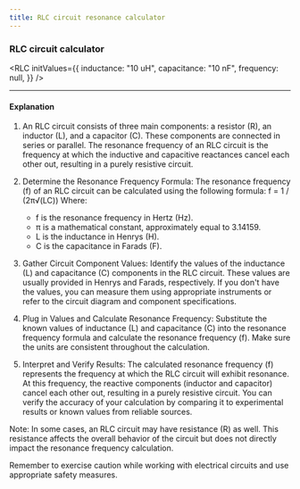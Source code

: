```yaml
---
title: RLC circuit resonance calculator
---
```



### RLC circuit calculator

<RLC
  initValues={{
    inductance: "10 uH",
    capacitance: "10 nF",
    frequency: null,
  }}
/>

---

#### Explanation

1. An RLC circuit consists of three main components: a resistor (R), an inductor (L), and a capacitor (C). These components are connected in series or parallel. The resonance frequency of an RLC circuit is the frequency at which the inductive and capacitive reactances cancel each other out, resulting in a purely resistive circuit.

2. Determine the Resonance Frequency Formula:
   The resonance frequency (f) of an RLC circuit can be calculated using the following formula:
   f = 1 / (2π√(LC))
   Where:

   - f is the resonance frequency in Hertz (Hz).
   - π is a mathematical constant, approximately equal to 3.14159.
   - L is the inductance in Henrys (H).
   - C is the capacitance in Farads (F).

3. Gather Circuit Component Values:
   Identify the values of the inductance (L) and capacitance (C) components in the RLC circuit. These values are usually provided in Henrys and Farads, respectively. If you don't have the values, you can measure them using appropriate instruments or refer to the circuit diagram and component specifications.

4. Plug in Values and Calculate Resonance Frequency:
   Substitute the known values of inductance (L) and capacitance (C) into the resonance frequency formula and calculate the resonance frequency (f). Make sure the units are consistent throughout the calculation.

5. Interpret and Verify Results:
   The calculated resonance frequency (f) represents the frequency at which the RLC circuit will exhibit resonance. At this frequency, the reactive components (inductor and capacitor) cancel each other out, resulting in a purely resistive circuit. You can verify the accuracy of your calculation by comparing it to experimental results or known values from reliable sources.

Note: In some cases, an RLC circuit may have resistance (R) as well. This resistance affects the overall behavior of the circuit but does not directly impact the resonance frequency calculation.

Remember to exercise caution while working with electrical circuits and use appropriate safety measures.
